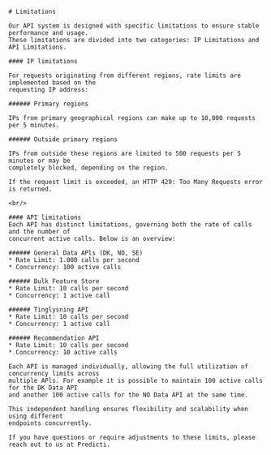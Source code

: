  <div className={'mdx-layout'}>
  <section>

    # Limitations

    Our API system is designed with specific limitations to ensure stable performance and usage.
    These limitations are divided into two categories: IP Limitations and API Limitations.

    #### IP limitations

    For requests originating from different regions, rate limits are implemented based on the
    requesting IP address:

    ###### Primary regions

    IPs from primary geographical regions can make up to 10,000 requests per 5 minutes.

    ###### Outside primary regions

    IPs from outside these regions are limited to 500 requests per 5 minutes or may be
    completely blocked, depending on the region.

    If the request limit is exceeded, an HTTP 429: Too Many Requests error is returned.

    <br/>

    #### API limitations
    Each API has distinct limitations, governing both the rate of calls and the number of
    concurrent active calls. Below is an overview:

    ###### General Data APls (DK, NO, SE)
    * Rate Limit: 1.000 calls per second
    * Concurrency: 100 active calls

    ###### Bulk Feature Store
    * Rate Limit: 10 calls per second
    * Concurrency: 1 active call

    ###### Tinglysning API
    * Rate Limit: 10 calls per second
    * Concurrency: 1 active call

    ###### Recommendation API
    * Rate Limit: 10 calls per second
    * Concurrency: 10 active calls

    Each API is managed individually, allowing the full utilization of concurrency limits across
    multiple APls. For example it is possible to maintain 100 active calls for the DK Data API
    and another 100 active calls for the NO Data API at the same time.

    This independent handling ensures flexibility and scalability when using different
    endpoints concurrently.

    If you have questions or require adjustments to these limits, please reach out to us at Predicti.

  </section>
</div>